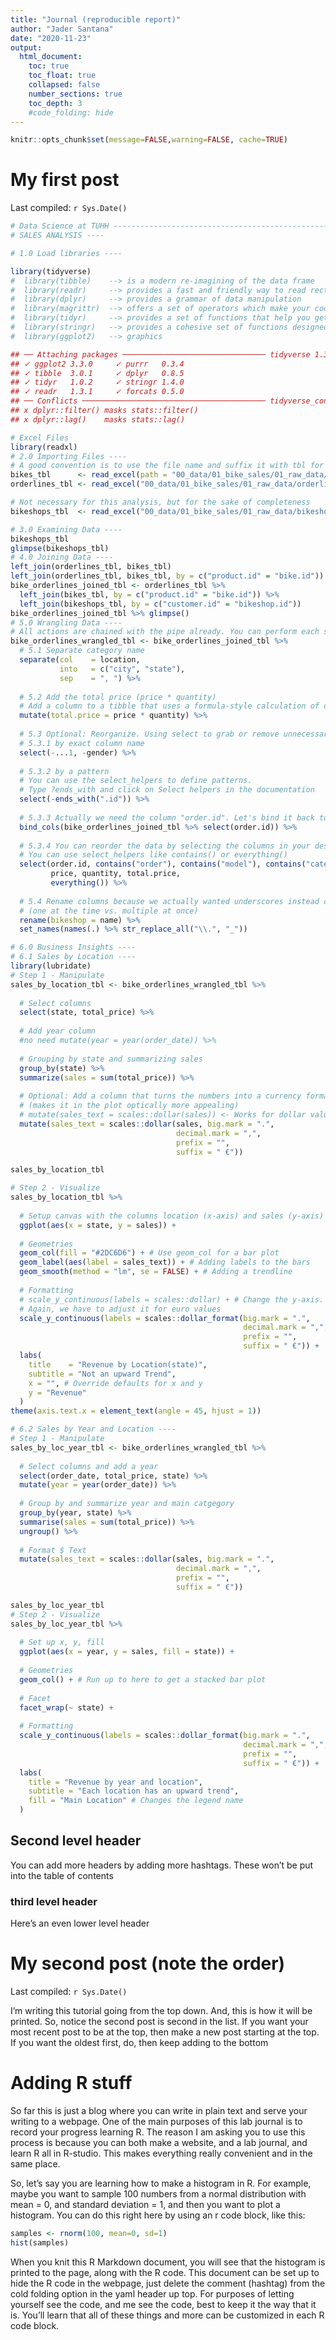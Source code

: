 ```yaml
---
title: "Journal (reproducible report)"
author: "Jader Santana"
date: "2020-11-23"
output:
  html_document:
    toc: true
    toc_float: true
    collapsed: false
    number_sections: true
    toc_depth: 3
    #code_folding: hide
---
```


```r
knitr::opts_chunk$set(message=FALSE,warning=FALSE, cache=TRUE)
```

# My first post

Last compiled: `r Sys.Date()`
```r
# Data Science at TUHH ------------------------------------------------------
# SALES ANALYSIS ----

# 1.0 Load libraries ----

library(tidyverse)
#  library(tibble)    --> is a modern re-imagining of the data frame
#  library(readr)     --> provides a fast and friendly way to read rectangular data like csv
#  library(dplyr)     --> provides a grammar of data manipulation
#  library(magrittr)  --> offers a set of operators which make your code more readable (pipe operator)
#  library(tidyr)     --> provides a set of functions that help you get to tidy data
#  library(stringr)   --> provides a cohesive set of functions designed to make working with strings as easy as possible
#  library(ggplot2)   --> graphics

## ── Attaching packages ──────────────────────────────── tidyverse 1.3.0 ──
## ✓ ggplot2 3.3.0     ✓ purrr   0.3.4
## ✓ tibble  3.0.1     ✓ dplyr   0.8.5
## ✓ tidyr   1.0.2     ✓ stringr 1.4.0
## ✓ readr   1.3.1     ✓ forcats 0.5.0
## ── Conflicts ───────────────────────────────────────── tidyverse_conflicts() ──
## x dplyr::filter() masks stats::filter()
## x dplyr::lag()    masks stats::lag()

# Excel Files
library(readxl)
# 2.0 Importing Files ----
# A good convention is to use the file name and suffix it with tbl for the data structure tibble
bikes_tbl      <- read_excel(path = "00_data/01_bike_sales/01_raw_data/bikes.xlsx")
orderlines_tbl <- read_excel("00_data/01_bike_sales/01_raw_data/orderlines.xlsx")

# Not necessary for this analysis, but for the sake of completeness
bikeshops_tbl  <- read_excel("00_data/01_bike_sales/01_raw_data/bikeshops.xlsx")

# 3.0 Examining Data ----
bikeshops_tbl
glimpse(bikeshops_tbl)
# 4.0 Joining Data ----
left_join(orderlines_tbl, bikes_tbl)
left_join(orderlines_tbl, bikes_tbl, by = c("product.id" = "bike.id"))
bike_orderlines_joined_tbl <- orderlines_tbl %>%
  left_join(bikes_tbl, by = c("product.id" = "bike.id")) %>%
  left_join(bikeshops_tbl, by = c("customer.id" = "bikeshop.id"))
bike_orderlines_joined_tbl %>% glimpse()
# 5.0 Wrangling Data ----
# All actions are chained with the pipe already. You can perform each step separately and use glimpse() or View() to validate your code. Store the result in a variable at the end of the steps.
bike_orderlines_wrangled_tbl <- bike_orderlines_joined_tbl %>%
  # 5.1 Separate category name
  separate(col    = location,
           into   = c("city", "state"),
           sep    = ", ") %>%
  
  # 5.2 Add the total price (price * quantity) 
  # Add a column to a tibble that uses a formula-style calculation of other columns
  mutate(total.price = price * quantity) %>%
  
  # 5.3 Optional: Reorganize. Using select to grab or remove unnecessary columns
  # 5.3.1 by exact column name
  select(-...1, -gender) %>%
  
  # 5.3.2 by a pattern
  # You can use the select_helpers to define patterns. 
  # Type ?ends_with and click on Select helpers in the documentation
  select(-ends_with(".id")) %>%
  
  # 5.3.3 Actually we need the column "order.id". Let's bind it back to the data
  bind_cols(bike_orderlines_joined_tbl %>% select(order.id)) %>% 
  
  # 5.3.4 You can reorder the data by selecting the columns in your desired order.
  # You can use select_helpers like contains() or everything()
  select(order.id, contains("order"), contains("model"), contains("category"),
         price, quantity, total.price,
         everything()) %>%
  
  # 5.4 Rename columns because we actually wanted underscores instead of the dots
  # (one at the time vs. multiple at once)
  rename(bikeshop = name) %>%
  set_names(names(.) %>% str_replace_all("\\.", "_"))

# 6.0 Business Insights ----
# 6.1 Sales by Location ----
library(lubridate)
# Step 1 - Manipulate
sales_by_location_tbl <- bike_orderlines_wrangled_tbl %>%
  
  # Select columns
  select(state, total_price) %>%
  
  # Add year column
  #no need mutate(year = year(order_date)) %>%
  
  # Grouping by state and summarizing sales
  group_by(state) %>% 
  summarize(sales = sum(total_price)) %>%
  
  # Optional: Add a column that turns the numbers into a currency format 
  # (makes it in the plot optically more appealing)
  # mutate(sales_text = scales::dollar(sales)) <- Works for dollar values
  mutate(sales_text = scales::dollar(sales, big.mark = ".", 
                                     decimal.mark = ",", 
                                     prefix = "", 
                                     suffix = " €"))

sales_by_location_tbl

# Step 2 - Visualize
sales_by_location_tbl %>%
  
  # Setup canvas with the columns location (x-axis) and sales (y-axis)
  ggplot(aes(x = state, y = sales)) +
  
  # Geometries
  geom_col(fill = "#2DC6D6") + # Use geom_col for a bar plot
  geom_label(aes(label = sales_text)) + # Adding labels to the bars
  geom_smooth(method = "lm", se = FALSE) + # Adding a trendline
  
  # Formatting
  # scale_y_continuous(labels = scales::dollar) + # Change the y-axis. 
  # Again, we have to adjust it for euro values
  scale_y_continuous(labels = scales::dollar_format(big.mark = ".", 
                                                    decimal.mark = ",", 
                                                    prefix = "", 
                                                    suffix = " €")) +
  labs(
    title    = "Revenue by Location(state)",
    subtitle = "Not an upward Trend",
    x = "", # Override defaults for x and y
    y = "Revenue"
  )
theme(axis.text.x = element_text(angle = 45, hjust = 1))

# 6.2 Sales by Year and Location ----
# Step 1 - Manipulate
sales_by_loc_year_tbl <- bike_orderlines_wrangled_tbl %>%
  
  # Select columns and add a year
  select(order_date, total_price, state) %>%
  mutate(year = year(order_date)) %>%
  
  # Group by and summarize year and main catgegory
  group_by(year, state) %>%
  summarise(sales = sum(total_price)) %>%
  ungroup() %>%
  
  # Format $ Text
  mutate(sales_text = scales::dollar(sales, big.mark = ".", 
                                     decimal.mark = ",", 
                                     prefix = "", 
                                     suffix = " €"))

sales_by_loc_year_tbl  
# Step 2 - Visualize
sales_by_loc_year_tbl %>%
  
  # Set up x, y, fill
  ggplot(aes(x = year, y = sales, fill = state)) +
  
  # Geometries
  geom_col() + # Run up to here to get a stacked bar plot
  
  # Facet
  facet_wrap(~ state) +
  
  # Formatting
  scale_y_continuous(labels = scales::dollar_format(big.mark = ".", 
                                                    decimal.mark = ",", 
                                                    prefix = "", 
                                                    suffix = " €")) +
  labs(
    title = "Revenue by year and location",
    subtitle = "Each location has an upward trend",
    fill = "Main Location" # Changes the legend name
  )
```

## Second level header

You can add more headers by adding more hashtags. These won't be put into the table of contents

### third level header

Here's an even lower level header

# My second post (note the order)

Last compiled: `r Sys.Date()`

I'm writing this tutorial going from the top down. And, this is how it will be printed. So, notice the second post is second in the list. If you want your most recent post to be at the top, then make a new post starting at the top. If you want the oldest first, do, then keep adding to the bottom

# Adding R stuff

So far this is just a blog where you can write in plain text and serve your writing to a webpage. One of the main purposes of this lab journal is to record your progress learning R. The reason I am asking you to use this process is because you can both make a website, and a lab journal, and learn R all in R-studio. This makes everything really convenient and in the same place. 

So, let's say you are learning how to make a histogram in R. For example, maybe you want to sample 100 numbers from a normal distribution with mean = 0, and standard deviation = 1, and then you want to plot a histogram. You can do this right here by using an r code block, like this:

```r
samples <- rnorm(100, mean=0, sd=1)
hist(samples)
```

When you knit this R Markdown document, you will see that the histogram is printed to the page, along with the R code. This document can be set up to hide the R code in the webpage, just delete the comment (hashtag) from the cold folding option in the yaml header up top. For purposes of letting yourself see the code, and me see the code, best to keep it the way that it is. You'll learn that all of these things and more can be customized in each R code block.